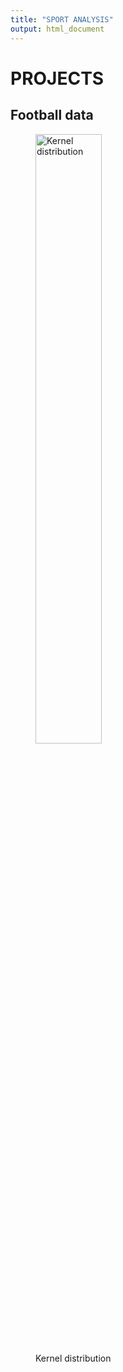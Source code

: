 ---
title: "SPORT ANALYSIS"
output: html_document
---

# PROJECTS

## Football data

![Kernel distribution](./img/football_heat.png "Football heatmap"){ width=50% }
